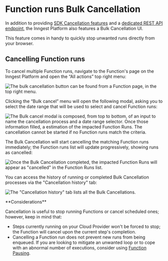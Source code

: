 
# Function runs Bulk Cancellation

In addition to providing [SDK Cancellation features](/docs/features/inngest-functions/cancellation/cancel-on-events) and a [dedicated REST API endpoint](/docs/guides/cancel-running-functions), the Inngest Platform also features a Bulk Cancellation UI.

This feature comes in handy to quickly stop unwanted runs directly from your browser.

## Cancelling Function runs

To cancel multiple Function runs, navigate to the Function's page on the Inngest Platform and open the “All actions” top right menu:

![The bulk cancellation button can be found from a Function page, in the top right menu.](/assets/docs/platform/function-dashboard-actions-2025-05-05.png)

Clicking the “Bulk cancel” menu will open the following modal, asking you to select the date range that will be used to select and cancel Function runs:

![The Bulk cancel modal is composed, from top to bottom, of an input to name the cancellation process and a date range selector. Once those information filled, a estimation of the impacted Function Runs. The cancellation cannot be started if no Function runs match the criteria.](/assets/docs/platform/manage/bulk-cancellation/bulk-cancel-modal.png)

The Bulk Cancellation will start cancelling the matching Function runs immediately; the Function runs list will update progressively, showing runs as cancelled:

![Once the Bulk Cancellation completed, the impacted Function Runs will appear as "cancelled" in the Function Runs list.](/assets/docs/platform/manage/bulk-cancellation/function-runs-cancelled.png)

You can access the history of running or completed Bulk Cancellation processes via the "Cancellation history" tab:

![The "Cancellation history" tab lists all the Bulk Cancellations.](/assets/docs/platform/manage/bulk-cancellation/bulk-cancel-history.png)


<Callout variant="info">
**Considerations**

Cancellation is useful to stop running Functions or cancel scheduled ones; however, keep in mind that:

- Steps currently running on your Cloud Provider won't be forced to stop; the Function will cancel upon the current step's completion.
- Cancelling a Function run does not prevent new runs from being enqueued. If you are looking to mitigate an unwanted loop or to cope with an abnormal number of executions, consider using [Function Pausing](/docs/guides/pause-functions).
</Callout>